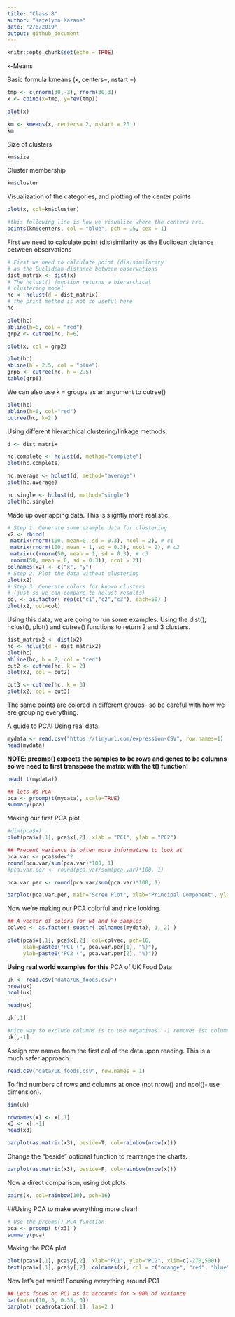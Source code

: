 ```yaml
---
title: "Class 8"
author: "Katelynn Kazane"
date: "2/6/2019"
output: github_document
---
```


```r
knitr::opts_chunk$set(echo = TRUE)
```

k-Means

Basic formula
kmeans (x, centers=, nstart =)

```r
tmp <- c(rnorm(30,-3), rnorm(30,3))
x <- cbind(x=tmp, y=rev(tmp))

plot(x)
```

```r
km <- kmeans(x, centers= 2, nstart = 20 )
km
```

Size of clusters
```r
km$size
```

Cluster membership
```r
km$cluster
```

Visualization of the categories, and plotting of the center points
```r
plot(x, col=km$cluster)

#this following line is how we visualize where the centers are. 
points(km$centers, col = "blue", pch = 15, cex = 1)
```

First we need to calculate point (dis)similarity as the Euclidean distance between observations

```r
# First we need to calculate point (dis)similarity
# as the Euclidean distance between observations
dist_matrix <- dist(x)
# The hclust() function returns a hierarchical
# clustering model
hc <- hclust(d = dist_matrix)
# the print method is not so useful here
hc
```

```r
plot(hc)
abline(h=6, col = "red")
grp2 <- cutree(hc, h=6)

```

```r
plot(x, col = grp2)
```

```r
plot(hc)
abline(h = 2.5, col = "blue")
grp6 <- cutree(hc, h = 2.5)
table(grp6)
```

We can also use k = groups as an argument to cutree()
```r
plot(hc)
abline(h=6, col="red")
cutree(hc, k=2 ) 
```

Using different hierarchical clustering/linkage methods.
```r
d <- dist_matrix

hc.complete <- hclust(d, method="complete")
plot(hc.complete)

hc.average <- hclust(d, method="average")
plot(hc.average)

hc.single <- hclust(d, method="single")
plot(hc.single)
```

Made up overlapping data. This is slightly more realistic. 
```r
# Step 1. Generate some example data for clustering
x2 <- rbind(
 matrix(rnorm(100, mean=0, sd = 0.3), ncol = 2), # c1
 matrix(rnorm(100, mean = 1, sd = 0.3), ncol = 2), # c2
 matrix(c(rnorm(50, mean = 1, sd = 0.3), # c3
 rnorm(50, mean = 0, sd = 0.3)), ncol = 2))
colnames(x2) <- c("x", "y")
# Step 2. Plot the data without clustering
plot(x2)
# Step 3. Generate colors for known clusters
# (just so we can compare to hclust results)
col <- as.factor( rep(c("c1","c2","c3"), each=50) )
plot(x2, col=col)
```

Using this data, we are going to run some examples. Using the dist(), hclust(), plot() and cutree()  functions to return 2 and 3 clusters.

```r
dist_matrix2 <- dist(x2)
hc <- hclust(d = dist_matrix2)
plot(hc)
abline(hc, h = 2, col = "red")
cut2 <- cutree(hc, k = 2)
plot(x2, col = cut2)
```

```r
cut3 <- cutree(hc, k = 3)
plot(x2, col = cut3)
```

The same points are colored in different groups- so be careful with how we are grouping everything. 


A guide to PCA! Using real data.
```r
mydata <- read.csv("https://tinyurl.com/expression-CSV", row.names=1)
head(mydata)
```

**NOTE: prcomp() expects the samples to be rows and genes to be columns so we need to first transpose the matrix with the t() function!**

```r
head( t(mydata))
```

```r
## lets do PCA
pca <- prcomp(t(mydata), scale=TRUE)
summary(pca)
```

Making our first PCA plot
```r
#dim(pca$x)
plot(pca$x[,1], pca$x[,2], xlab = "PC1", ylab = "PC2")

```

```r
## Precent variance is often more informative to look at
pca.var <- pca$sdev^2
round(pca.var/sum(pca.var)*100, 1)
#pca.var.per <- round(pca.var/sum(pca.var)*100, 1)

pca.var.per <- round(pca.var/sum(pca.var)*100, 1)
```

```r
barplot(pca.var.per, main="Scree Plot", xlab="Principal Component", ylab="Percent Variation")
```

Now we're making our PCA colorful and nice looking. 

```r
## A vector of colors for wt and ko samples
colvec <- as.factor( substr( colnames(mydata), 1, 2) )

plot(pca$x[,1], pca$x[,2], col=colvec, pch=16,
     xlab=paste0("PC1 (", pca.var.per[1], "%)"),
     ylab=paste0("PC2 (", pca.var.per[2], "%)"))
```


**Using real world examples for this**
PCA of UK Food Data

```r
uk <- read.csv("data/UK_foods.csv")
nrow(uk)
ncol(uk)
```
```r
head(uk)
```
```r
uk[,1]
```
```r
#nice way to exclude columns is to use negatives: -1 removes 1st column.
uk[,-1]
```

Assign row names from the first col of the data upon reading. This is a much safer approach. 
```r
read.csv("data/UK_foods.csv", row.names = 1)
```
To find numbers of rows and columns at once (not nrow() and ncol()- use dimension).
```r
dim(uk)
```

```r
rownames(x) <- x[,1]
x3 <- x[,-1]
head(x3)
```


```r
barplot(as.matrix(x3), beside=T, col=rainbow(nrow(x)))
```

Change the "beside" optional function to rearrange the charts. 
```r
barplot(as.matrix(x3), beside=F, col=rainbow(nrow(x)))

```

Now a direct comparison, using dot plots. 
```r
pairs(x, col=rainbow(10), pch=16)
```

##Using PCA to make everything more clear! 
```r
# Use the prcomp() PCA function 
pca <- prcomp( t(x3) )
summary(pca)
```

Making the PCA plot
```r
plot(pca$x[,1], pca$y[,2], xlab="PC1", ylab="PC2", xlim=c(-270,500))
text(pca$x[,1], pca$y[,2], colnames(x), col = c("orange", "red", "blue", "dark green"))

```

Now let's get weird! Focusing everything around PC1

```r
## Lets focus on PC1 as it accounts for > 90% of variance 
par(mar=c(10, 3, 0.35, 0))
barplot( pca$rotation[,1], las=2 )
```
